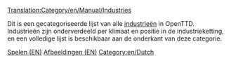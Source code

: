 [[Translation:Category/en/Manual/Industries]]

Dit is een gecategoriseerde lijst van alle [[nl/Manual/Industrie|industrieën]] in OpenTTD. Industrieën zijn onderverdeeld per klimaat en positie in de industrieketting, en een volledige lijst is beschikbaar aan de onderkant van deze categorie.

[[Category:en/Manual/Playing|Spelen (EN)]]
[[Category:en/Images|Afbeeldingen (EN)]]
[[Category:en/Dutch]]
